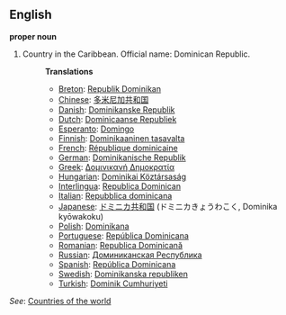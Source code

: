 ==English==

'''proper noun'''

# Country in the Caribbean. Official name: Dominican Republic.
#:'''Translations'''
#:*[[Breton]]: [[Republik Dominikan]]
#:*[[Chinese]]: [[多米尼加共和国]]
#:*[[Danish]]: [[Dominikanske Republik]]
#:*[[Dutch]]: [[Dominicaanse Republiek]]
#:*[[Esperanto]]: [[Domingo]]
#:*[[Finnish]]: [[Dominikaaninen tasavalta]]
#:*[[French]]: [[République dominicaine]]
#:*[[German]]: [[Dominikanische Republik]]
#:*[[Greek]]: [[Δομινικανή Δημοκρατία]]
#:*[[Hungarian]]: [[Dominikai Köztársaság]]
#:*[[Interlingua]]: [[Republica Dominican]]
#:*[[Italian]]: [[Repubblica dominicana]]
#:*[[Japanese]]: [[ドミニカ共和国]] (ドミニカきょうわこく, Dominika kyōwakoku)
#:*[[Polish]]: [[Dominikana]]
#:*[[Portuguese]]: [[República Dominicana]]
#:*[[Romanian]]: [[Republica Dominicană]]
#:*[[Russian]]: [[Доминиканская Республика]]
#:*[[Spanish]]: [[República Dominicana]]
#:*[[Swedish]]: [[Dominikanska republiken]]
#:*[[Turkish]]: [[Dominik Cumhuriyeti]]

''See'': [[Countries of the world]]